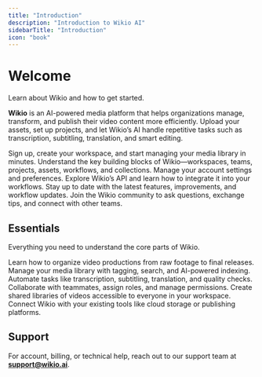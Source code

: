 ```yaml
---
title: "Introduction"
description: "Introduction to Wikio AI"
sidebarTitle: "Introduction"
icon: "book"
---
```


# Welcome

Learn about Wikio and how to get started.

**Wikio** is an AI-powered media platform that helps organizations manage, transform, and publish their video content more efficiently. Upload your assets, set up projects, and let Wikio’s AI handle repetitive tasks such as transcription, subtitling, translation, and smart editing.

<Columns cols={3}>
  <Card title="Get started" icon="play" href="/1-getting-started/start-guide">
    Sign up, create your workspace, and start managing your media library in minutes.
  </Card>
  <Card title="Concepts" icon="lightbulb" href="/1-getting-started/concepts">
    Understand the key building blocks of Wikio—workspaces, teams, projects, assets, workflows, and collections.
  </Card>
  <Card title="Account" icon="user" href="/2-account/profile">
    Manage your account settings and preferences.
  </Card>
  <Card title="API documentation" icon="terminal" href="/api-reference/introduction">
    Explore Wikio’s API and learn how to integrate it into your workflows.
  </Card>
  <Card title="Changelog" icon="history" href="/changelog">
    Stay up to date with the latest features, improvements, and workflow updates.
  </Card>
  <Card title="Community" icon="users" href="/community">
    Join the Wikio community to ask questions, exchange tips, and connect with other teams.
  </Card>
</Columns>

## Essentials

Everything you need to understand the core parts of Wikio.

<Columns cols={3}>
  <Card title="Projects" icon="folder" href="/essentials/projects">
    Learn how to organize video productions from raw footage to final releases.
  </Card>
  <Card title="Assets" icon="film" href="/essentials/assets">
    Manage your media library with tagging, search, and AI-powered indexing.
  </Card>
  <Card title="Workflows" icon="cogs" href="/essentials/workflows">
    Automate tasks like transcription, subtitling, translation, and quality checks.
  </Card>
  <Card title="Teams" icon="users-cog" href="/essentials/teams">
    Collaborate with teammates, assign roles, and manage permissions.
  </Card>
  <Card title="Collections" icon="layer-group" href="/essentials/collections">
    Create shared libraries of videos accessible to everyone in your workspace.
  </Card>
  <Card title="Integrations" icon="plug" href="/essentials/integrations">
    Connect Wikio with your existing tools like cloud storage or publishing platforms.
  </Card>
</Columns>

## Support
For account, billing, or technical help, reach out to our support team at **[support@wikio.ai](mailto:support@wikio.ai)**.
